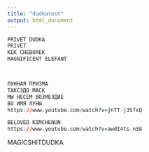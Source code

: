 ```yaml
---
title: "dudkatest"
output: html_document
---
```



```r
PRIVET DUDKA
PRIVET
KEK CHEBUREK
MAGNIFICENT ELEFANT



ЛУННАЯ ПРИЗМА
ТАКСЭДО МАСК
МЫ НЕСЕМ ВОЗМЕЗДИЕ
ВО ИМЯ ЛУНЫ
https://www.youtube.com/watch?v=jnTT-j3SfsQ

BELOVED KIMCHENUN
https://www.youtube.com/watch?v=awdI4ts-n3A
```

MAGICSHITDUDKA
